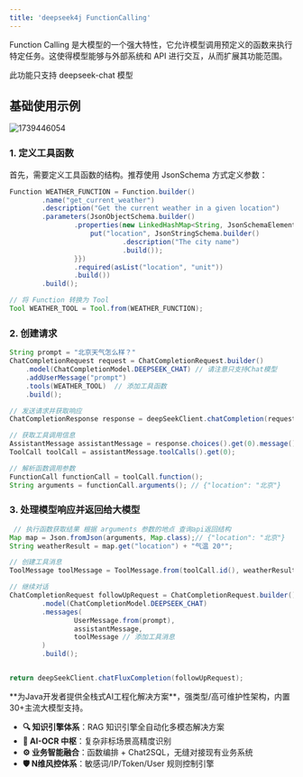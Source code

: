 ```yaml
---
title: 'deepseek4j FunctionCalling'
---
```


Function Calling 是大模型的一个强大特性，它允许模型调用预定义的函数来执行特定任务。这使得模型能够与外部系统和 API 进行交互，从而扩展其功能范围。


<Warning>此功能只支持 deepseek-chat 模型</Warning>

## 基础使用示例

<img src='https://minio.pigx.vip/oss/202502/1739446054.png' alt='1739446054'/>

### 1. 定义工具函数

首先，需要定义工具函数的结构。推荐使用 JsonSchema 方式定义参数：

```java
Function WEATHER_FUNCTION = Function.builder()
        .name("get_current_weather")
        .description("Get the current weather in a given location")
        .parameters(JsonObjectSchema.builder()
                .properties(new LinkedHashMap<String, JsonSchemaElement>() {{
                    put("location", JsonStringSchema.builder()
                            .description("The city name")
                            .build());
                }})
                .required(asList("location", "unit"))
                .build())
        .build();

// 将 Function 转换为 Tool
Tool WEATHER_TOOL = Tool.from(WEATHER_FUNCTION);
```

### 2. 创建请求

```java
String prompt = "北京天气怎么样？"
ChatCompletionRequest request = ChatCompletionRequest.builder()
    .model(ChatCompletionModel.DEEPSEEK_CHAT) // 请注意只支持Chat模型
    .addUserMessage("prompt")
    .tools(WEATHER_TOOL)  // 添加工具函数
    .build();

// 发送请求并获取响应
ChatCompletionResponse response = deepSeekClient.chatCompletion(request).execute();

// 获取工具调用信息
AssistantMessage assistantMessage = response.choices().get(0).message();
ToolCall toolCall = assistantMessage.toolCalls().get(0);

// 解析函数调用参数
FunctionCall functionCall = toolCall.function();
String arguments = functionCall.arguments(); // {"location": "北京"}

```

### 3. 处理模型响应并返回给大模型

```java
 // 执行函数获取结果 根据 arguments 参数的地点 查询api返回结构
Map map = Json.fromJson(arguments, Map.class);// {"location": "北京"}
String weatherResult = map.get("location") + "气温 20°";

// 创建工具消息
ToolMessage toolMessage = ToolMessage.from(toolCall.id(), weatherResult);

// 继续对话
ChatCompletionRequest followUpRequest = ChatCompletionRequest.builder()
        .model(ChatCompletionModel.DEEPSEEK_CHAT)
        .messages(
                UserMessage.from(prompt),
                assistantMessage,
                toolMessage // 添加工具消息
        )
        .build();


return deepSeekClient.chatFluxCompletion(followUpRequest);
```

<Card title="PIG AI应用开发平台 | 适合中大型企业构建自主可控的AI中台" icon="link" href="https://ai.pig4cloud.com">
**为Java开发者提供全栈式AI工程化解决方案**，强类型/高可维护性架构，内置30+主流大模型支持。

- **🔍 知识引擎体系**：RAG 知识引擎全自动化多模态解决方案
- **📝 AI-OCR 中枢**：复杂非标场景高精度识别
- **⚙️ 业务智能融合**：函数编排 + Chat2SQL，无缝对接现有业务系统
- **🛡️ N维风控体系**：敏感词/IP/Token/User 规则控制引擎
</Card>
